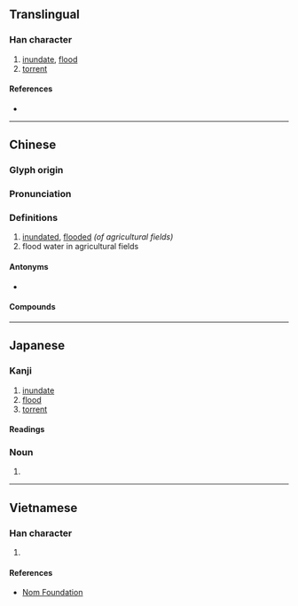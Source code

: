 {{also|涝}}
{{character info/new}}
==Translingual==

===Han character===
{{Han char|rn=85|rad=水|as=12|sn=15|four=39127|canj=EFFS|ids=⿰氵勞}}

# [[inundate]], [[flood]]
# [[torrent]]

====References====
* {{Han ref|kx=0651.280|dkj=18318|dj=1061.290|hdz=31747.110|uh=6F87|ud=28551|bh=E5FC|bd=58876}}

----

==Chinese==
{{zh-forms|s=涝}}

===Glyph origin===
{{Han etym}}

===Pronunciation===
{{zh-pron
|m=lào
|c=lou6,lou4
|h=pfs=
|md=
|mn=qz:lō͘/tw:làu/xm,zz:lō
|w=
|mc=y
|oc=y
|cat=v,n,adj
}}

===Definitions===
{{zh-hanzi}}

# [[inundated]], [[flooded]] ''(of agricultural fields)''
# flood water in agricultural fields

====Antonyms====
* {{zh-l|旱}} 

====Compounds====
{{zh-der|洪澇}}

----

==Japanese==

===Kanji===
{{ja-kanji|grade=|rs=水12}}

# [[inundate]]
# [[flood]]
# [[torrent]]

====Readings====
{{rfv-pronunciation|ja}}
{{ja-readings
|goon=ろう<らう
|kanon=ろう<らう
|kun=おおなみ-<おほなみ-
}}

===Noun===
{{ja-noun|おおなみ|hhira=おほなみ}}
# {{alternative spelling of|lang=ja|大波||[[billow]], [[surge]]}}

----

==Vietnamese==

===Han character===
{{vi-readings|rs=水12| hanviet = lạo, rạo}}

# {{defn|lang=vi|sort=水12}}

====References====
*[http://nomfoundation.org/common/nom_details.php?codepoint=6f87 Nom Foundation]